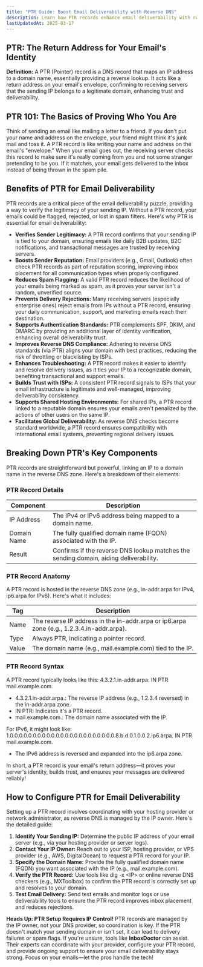 ---
title: "PTR Guide: Boost Email Deliverability with Reverse DNS"
description: Learn how PTR records enhance email deliverability with reverse DNS. Explore benefits, components, and setup for trusted email delivery.
lastUpdatedAt: 2025-03-17
---

## PTR: The Return Address for Your Email's Identity

**Definition:** A PTR (Pointer) record is a DNS record that maps an IP address to a domain name, essentially providing a reverse lookup. It acts like a return address on your email's envelope, confirming to receiving servers that the sending IP belongs to a legitimate domain, enhancing trust and deliverability.

## PTR 101: The Basics of Proving Who You Are

Think of sending an email like mailing a letter to a friend. If you don't put your name and address on the envelope, your friend might think it's junk mail and toss it. A PTR record is like writing your name and address on the email's "envelope." When your email goes out, the receiving server checks this record to make sure it's really coming from you and not some stranger pretending to be you. If it matches, your email gets delivered to the inbox instead of being thrown in the spam pile.

## Benefits of PTR for Email Deliverability

PTR records are a critical piece of the email deliverability puzzle, providing a way to verify the legitimacy of your sending IP. Without a PTR record, your emails could be flagged, rejected, or lost in spam filters. Here's why PTR is essential for email deliverability:

- **Verifies Sender Legitimacy:** A PTR record confirms that your sending IP is tied to your domain, ensuring emails like daily B2B updates, B2C notifications, and transactional messages are trusted by receiving servers.
- **Boosts Sender Reputation:** Email providers (e.g., Gmail, Outlook) often check PTR records as part of reputation scoring, improving inbox placement for all communication types when properly configured.
- **Reduces Spam Flagging:** A valid PTR record reduces the likelihood of your emails being marked as spam, as it proves your server isn't a random, unverified source.
- **Prevents Delivery Rejections:** Many receiving servers (especially enterprise ones) reject emails from IPs without a PTR record, ensuring your daily communication, support, and marketing emails reach their destination.
- **Supports Authentication Standards:** PTR complements SPF, DKIM, and DMARC by providing an additional layer of identity verification, enhancing overall deliverability trust.
- **Improves Reverse DNS Compliance:** Adhering to reverse DNS standards (via PTR) aligns your domain with best practices, reducing the risk of throttling or blacklisting by ISPs.
- **Enhances Troubleshooting:** A PTR record makes it easier to identify and resolve delivery issues, as it ties your IP to a recognizable domain, benefiting transactional and support emails.
- **Builds Trust with ISPs:** A consistent PTR record signals to ISPs that your email infrastructure is legitimate and well-managed, improving deliverability consistency.
- **Supports Shared Hosting Environments:** For shared IPs, a PTR record linked to a reputable domain ensures your emails aren't penalized by the actions of other users on the same IP.
- **Facilitates Global Deliverability:** As reverse DNS checks become standard worldwide, a PTR record ensures compatibility with international email systems, preventing regional delivery issues.

## Breaking Down PTR's Key Components

PTR records are straightforward but powerful, linking an IP to a domain name in the reverse DNS zone. Here's a breakdown of their elements:

### PTR Record Details

<table>
  <thead>
    <tr>
      <th>Component</th>
      <th>Description</th>
    </tr>
  </thead>
  <tbody>
    <tr>
      <td>IP Address</td>
      <td>The IPv4 or IPv6 address being mapped to a domain name.</td>
    </tr>
    <tr>
      <td>Domain Name</td>
      <td>The fully qualified domain name (FQDN) associated with the IP.</td>
    </tr>
    <tr>
      <td>Result</td>
      <td>
        Confirms if the reverse DNS lookup matches the sending domain, aiding
        deliverability.
      </td>
    </tr>
  </tbody>
</table>

### PTR Record Anatomy

A PTR record is hosted in the reverse DNS zone (e.g., in-addr.arpa for IPv4, ip6.arpa for IPv6). Here's what it includes:

<table>
  <thead>
    <tr>
      <th>Tag</th>
      <th>Description</th>
    </tr>
  </thead>
  <tbody>
    <tr>
      <td>Name</td>
      <td>
        The reverse IP address in the in-addr.arpa or ip6.arpa zone (e.g.,
        1.2.3.4.in-addr.arpa).
      </td>
    </tr>
    <tr>
      <td>Type</td>
      <td>Always PTR, indicating a pointer record.</td>
    </tr>
    <tr>
      <td>Value</td>
      <td>The domain name (e.g., mail.example.com) tied to the IP.</td>
    </tr>
  </tbody>
</table>

### PTR Record Syntax

A PTR record typically looks like this: 4.3.2.1.in-addr.arpa. IN PTR mail.example.com.

- 4.3.2.1.in-addr.arpa.: The reverse IP address (e.g., 1.2.3.4 reversed) in the in-addr.arpa zone.
- IN PTR: Indicates it's a PTR record.
- mail.example.com.: The domain name associated with the IP.

For IPv6, it might look like: 1.0.0.0.0.0.0.0.0.0.0.0.0.0.0.0.0.0.0.0.0.0.0.0.8.b.d.0.1.0.0.2.ip6.arpa. IN PTR mail.example.com.

- The IPv6 address is reversed and expanded into the ip6.arpa zone.

In short, a PTR record is your email's return address—it proves your server's identity, builds trust, and ensures your messages are delivered reliably!

## How to Configure PTR for Email Deliverability

Setting up a PTR record involves coordinating with your hosting provider or network administrator, as reverse DNS is managed by the IP owner. Here's the detailed guide:

1.  **Identify Your Sending IP:** Determine the public IP address of your email server (e.g., via your hosting provider or server logs).
2.  **Contact Your IP Owner:** Reach out to your ISP, hosting provider, or VPS provider (e.g., AWS, DigitalOcean) to request a PTR record for your IP.
3.  **Specify the Domain Name:** Provide the fully qualified domain name (FQDN) you want associated with the IP (e.g., mail.example.com).
4.  **Verify the PTR Record:** Use tools like dig -x \<IP\> or online reverse DNS checkers (e.g., MXToolbox) to confirm the PTR record is correctly set up and resolves to your domain.
5.  **Test Email Delivery:** Send test emails and monitor logs or use deliverability tools to ensure the PTR record improves inbox placement and reduces rejections.

**Heads Up: PTR Setup Requires IP Control!** PTR records are managed by the IP owner, not your DNS provider, so coordination is key. If the PTR doesn't match your sending domain or isn't set, it can lead to delivery failures or spam flags. If you're unsure, tools like **InboxDoctor** can assist. Their experts can coordinate with your provider, configure your PTR record, and provide ongoing support to ensure your email deliverability stays strong. Focus on your emails—let the pros handle the tech!
